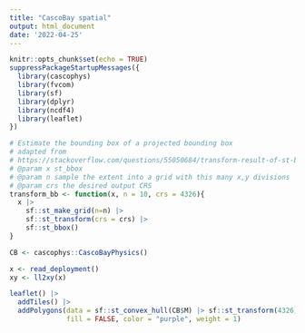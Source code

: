 ```yaml
---
title: "CascoBay spatial"
output: html_document
date: '2022-04-25'
---
```


```r
knitr::opts_chunk$set(echo = TRUE)
suppressPackageStartupMessages({
  library(cascophys)
  library(fvcom)
  library(sf)
  library(dplyr)
  library(ncdf4)
  library(leaflet)
})

# Estimate the bounding box of a projected bounding box
# adapted from 
# https://stackoverflow.com/questions/55050684/transform-result-of-st-bbox-to-other-crs
# @param x st_bbox
# @param n sample the extent into a grid with this many x,y divisions
# @param crs the desired output CRS
transform_bb <- function(x, n = 10, crs = 4326){
  x |>
    sf::st_make_grid(n=n) |>
    sf::st_transform(crs = crs) |>
    sf::st_bbox()
}
```



```r
CB <- cascophys::CascoBayPhysics()
```

```r
x <- read_deployment()
xy <- ll2xy(x)
```



```r
leaflet() |>
  addTiles() |>
  addPolygons(data = sf::st_convex_hull(CB$M) |> sf::st_transform(4326),  
              fill = FALSE, color = "purple", weight = 1)
```

